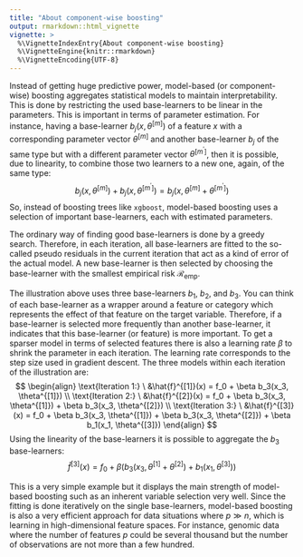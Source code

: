 ```yaml
---
title: "About component-wise boosting"
output: rmarkdown::html_vignette
vignette: >
  %\VignetteIndexEntry{About component-wise boosting}
  %\VignetteEngine{knitr::rmarkdown}
  %\VignetteEncoding{UTF-8}
---
```


Instead of getting huge predictive power, model-based (or component-wise) boosting aggregates statistical models to maintain interpretability. This is done by restricting the used base-learners to be linear in the parameters. This is important in terms of parameter estimation. For instance, having a base-learner $b_j(x, \theta^{[m]})$ of a feature $x$ with a corresponding parameter vector $\theta^{[m]}$ and another base-learner $b_j$ of the same type but with a different parameter vector $\theta^{[m^\prime]}$, then it is possible, due to linearity, to combine those two learners to a new one, again, of the same type:
$$
b_j(x, \theta^{[m]}) + b_j(x, \theta^{[m^\prime]}) = b_j(x, \theta^{[m]} + \theta^{[m^\prime]})
$$
So, instead of boosting trees like `xgboost`, model-based boosting uses a selection of important base-learners, each with estimated parameters.

The ordinary way of finding good base-learners is done by a greedy search. Therefore, in each iteration, all base-learners are fitted to the so-called pseudo residuals in the current iteration that act as a kind of error of the actual model. A new base-learner is then selected by choosing the base-learner with the smallest empirical risk $\mathcal{R}_\text{emp}$.
<!--
<center>
<img src="cboost_gif_bright.svg" width="70%">
</center>
-->

The illustration above uses three base-learners $b_1$, $b_2$, and $b_3$. You can think of each base-learner as a wrapper around a feature or category which represents the effect of that feature on the target variable. Therefore, if a base-learner is selected more frequently than another base-learner, it indicates that this base-learner (or feature) is more important. To get a sparser model in terms of selected features there is also a learning rate $\beta$ to shrink the parameter in each iteration. The learning rate corresponds to the step size used in gradient descent. The three models within each iteration of the illustration are:
$$
\begin{align}
\text{Iteration 1:} \ &\hat{f}^{[1]}(x) = f_0 + \beta b_3(x_3, \theta^{[1]}) \\
\text{Iteration 2:} \ &\hat{f}^{[2]}(x) = f_0 + \beta b_3(x_3, \theta^{[1]}) + \beta b_3(x_3, \theta^{[2]}) \\
\text{Iteration 3:} \ &\hat{f}^{[3]}(x) = f_0 + \beta b_3(x_3, \theta^{[1]}) + \beta b_3(x_3, \theta^{[2]}) + \beta b_1(x_1, \theta^{[3]})
\end{align}
$$
Using the linearity of the base-learners it is possible to aggregate the $b_3$ base-learners:
$$
\hat{f}^{[3]}(x) = f_0 + \beta \left( b_3(x_3, \theta^{[1]} + \theta^{[2]}) + b_1(x_1, \theta^{[3]}) \right)
$$

This is a very simple example but it displays the main strength of model-based boosting such as an inherent variable selection very well. Since the fitting is done iteratively on the single base-learners, model-based boosting is also a very efficient approach for data situations where $p \gg n$, which is learning in high-dimensional feature spaces. For instance, genomic data where the number of features $p$ could be several thousand but the number of observations are not more than a few hundred.
